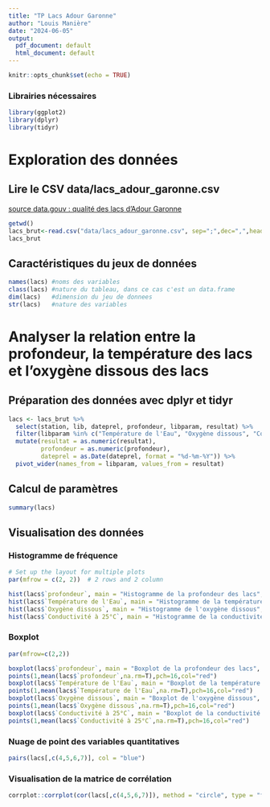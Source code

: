 ```yaml
---
title: "TP Lacs Adour Garonne"
author: "Louis Manière"
date: "2024-06-05"
output:
  pdf_document: default
  html_document: default
---
```


```r
knitr::opts_chunk$set(echo = TRUE)
```

### Librairies nécessaires
```r
library(ggplot2)
library(dplyr)
library(tidyr)
```


# Exploration des données

## Lire le CSV data/lacs_adour_garonne.csv

[source data.gouv : qualité des lacs d'Adour Garonne](https://www.data.gouv.fr/fr/datasets/r/f5a6b8c3-6c53-43ee-ac8b-f25e94530950)

```r
getwd()
lacs_brut<-read.csv("data/lacs_adour_garonne.csv", sep=";",dec=",",header=TRUE, encoding = "latin1")
lacs_brut
```
## Caractéristiques du jeux de données

```r
names(lacs) #noms des variables
class(lacs) #nature du tableau, dans ce cas c'est un data.frame
dim(lacs)   #dimension du jeu de donnees
str(lacs)   #nature des variables
```

# Analyser la relation entre la profondeur, la température des lacs et l'oxygène dissous des lacs

## Préparation des données avec dplyr et tidyr
```r
lacs <- lacs_brut %>% 
  select(station, lib, dateprel, profondeur, libparam, resultat) %>% 
  filter(libparam %in% c("Température de l'Eau", "Oxygène dissous", "Conductivité à 25°C")) %>% 
  mutate(resultat = as.numeric(resultat),
         profondeur = as.numeric(profondeur),
         dateprel = as.Date(dateprel, format = "%d-%m-%Y")) %>%
  pivot_wider(names_from = libparam, values_from = resultat)
```

## Calcul de paramètres

```r
summary(lacs)
```
## Visualisation des données

### Histogramme de fréquence
```r
# Set up the layout for multiple plots
par(mfrow = c(2, 2))  # 2 rows and 2 column

hist(lacs$`profondeur`, main = "Histogramme de la profondeur des lacs", xlab = "profondeur (cm)", col = "lightblue")
hist(lacs$`Température de l'Eau`, main = "Histogramme de la température de l'eau", xlab = "Température de l'eau (°C)", col = "lightblue")
hist(lacs$`Oxygène dissous`, main = "Histogramme de l'oxygène dissous", xlab = "Oxygène dissous (mg/L)", col = "lightblue")
hist(lacs$`Conductivité à 25°C`, main = "Histogramme de la conductivité à 25°C", xlab = "Conductivité à 25°C (µS/cm)", col = "lightblue")
```

### Boxplot

```r
par(mfrow=c(2,2))

boxplot(lacs$`profondeur`, main = "Boxplot de la profondeur des lacs", col = "lightblue")
points(1,mean(lacs$`profondeur`,na.rm=T),pch=16,col="red")
boxplot(lacs$`Température de l'Eau`, main = "Boxplot de la température de l'eau", col = "lightblue")
points(1,mean(lacs$`Température de l'Eau`,na.rm=T),pch=16,col="red")
boxplot(lacs$`Oxygène dissous`, main = "Boxplot de l'oxygène dissous", col = "lightblue")
points(1,mean(lacs$`Oxygène dissous`,na.rm=T),pch=16,col="red")
boxplot(lacs$`Conductivité à 25°C`, main = "Boxplot de la conductivité à 25°C", col = "lightblue")
points(1,mean(lacs$`Conductivité à 25°C`,na.rm=T),pch=16,col="red")
```
### Nuage de point des variables quantitatives

```r
pairs(lacs[,c(4,5,6,7)], col = "blue")
```
### Visualisation de la matrice de corrélation

```r
corrplot::corrplot(cor(lacs[,c(4,5,6,7)]), method = "circle", type = "full")
```

